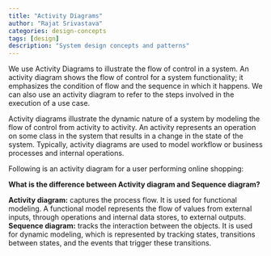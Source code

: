 ```yaml
---
title: "Activity Diagrams"
author: "Rajat Srivastava"
categories: design-concepts
tags: [design]
description: "System design concepts and patterns"
---
```


We use Activity Diagrams to illustrate the flow of control in a system. An activity diagram shows the flow of control for a system functionality; it emphasizes the condition of flow and the sequence in which it happens. We can also use an activity diagram to refer to the steps involved in the execution of a use case.

Activity diagrams illustrate the dynamic nature of a system by modeling the flow of control from activity to activity. An activity represents an operation on some class in the system that results in a change in the state of the system. Typically, activity diagrams are used to model workflow or business processes and internal operations.

Following is an activity diagram for a user performing online shopping:

<MdxImage src="design/concepts/activity-diagram.svg" />

**What is the difference between Activity diagram and Sequence diagram?**

**Activity diagram:** captures the process flow. It is used for functional modeling. A functional model represents the flow of values from external inputs, through operations and internal data stores, to external outputs.
**Sequence diagram:** tracks the interaction between the objects. It is used for dynamic modeling, which is represented by tracking states, transitions between states, and the events that trigger these transitions.